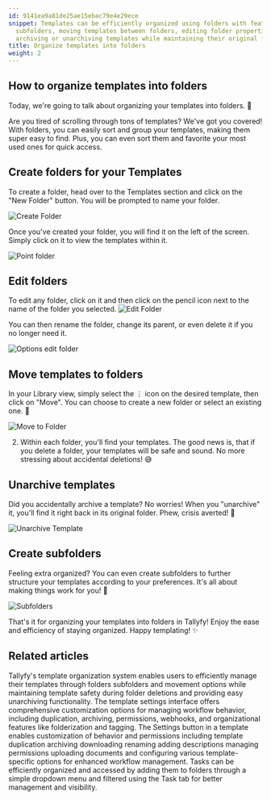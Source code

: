 ```yaml
---
id: 9141ea9a81de25ae15ebac79e4e29ece
snippet: Templates can be efficiently organized using folders with features like creating
  subfolders, moving templates between folders, editing folder properties, and safely
  archiving or unarchiving templates while maintaining their original folder locations.
title: Organize templates into folders
weight: 2
---
```


## How to organize templates into folders

Today, we're going to talk about organizing your templates into folders. 📁

Are you tired of scrolling through tons of templates? We've got you covered! With folders, you can easily sort and group your templates, making them super easy to find. Plus, you can even sort them and favorite your most used ones for quick access.

## Create folders for your Templates

To create a folder, head over to the Templates section and click on the "New Folder" button. You will be prompted to name your folder.

![Create Folder](https://screenshots.tallyfy.com/tallyfy/pro/desktop-light-create-folder-template.png)

Once you've created your folder, you will find it on the left of the screen. Simply click on it to view the templates within it.

![Point folder](https://screenshots.tallyfy.com/tallyfy/pro/desktop-light-point-folders-templates.png)

## Edit folders

To edit any folder, click on it and then click on the pencil icon next to the name of the folder you selected.
![Edit Folder](https://screenshots.tallyfy.com/tallyfy/pro/desktop-light-click-edit-folder-template.png)

You can then rename the folder, change its parent, or even delete it if you no longer need it.

![Options edit folder](https://screenshots.tallyfy.com/tallyfy/pro/desktop-light-edit-folder-templates.png)

## Move templates to folders

In your Library view, simply select the ⋮ icon on the desired template, then click on "Move". You can choose to create a new folder or select an existing one. 📂

![Move to Folder](https://screenshots.tallyfy.com/tallyfy%2Fpro%2Fdesktop-light-move-template-to-folder1701482910854.png)

2. Within each folder, you'll find your templates. The good news is, that if you delete a folder, your templates will be safe and sound. No more stressing about accidental deletions! 😅

## Unarchive templates

Did you accidentally archive a template? No worries! When you "unarchive" it, you'll find it right back in its original folder. Phew, crisis averted! 🙌

![Unarchive Template](https://screenshots.tallyfy.com/tallyfy%2Fpro%2Fdesktop-light-show-archived-templates1701483092924.png)

## Create subfolders

Feeling extra organized? You can even create subfolders to further structure your templates according to your preferences. It's all about making things work for you! 🌟

![Subfolders](https://screenshots.tallyfy.com/tallyfy%2Fpro%2Fdesktop-light-create-subfolders.png)

That's it for organizing your templates into folders in Tallyfy! Enjoy the ease and efficiency of staying organized. Happy templating! ✨


## Related articles
<CardGrid>
<LinkTitleCard header="<b>Templates > Organize templates into folders</b>" href="/products/pro/documenting/templates/organize-templates-into-folders/" > Tallyfy's template organization system enables users to efficiently manage their templates through folders subfolders and movement options while maintaining template safety during folder deletions and providing easy unarchiving functionality. </LinkTitleCard>
<LinkTitleCard header="<b>Templates > Configure your template</b>" href="/products/pro/documenting/templates/config/" > The template settings interface offers comprehensive customization options for managing workflow behavior, including duplication, archiving, permissions, webhooks, and organizational features like folderization and tagging. </LinkTitleCard>
<LinkTitleCard header="<b>Templates > Configure your template</b>" href="/products/pro/documenting/templates/config/" > The Settings button in a template enables customization of behavior and permissions including template duplication archiving downloading renaming adding descriptions managing permissions uploading documents and configuring various template-specific options for enhanced workflow management. </LinkTitleCard>
<LinkTitleCard header="<b>Tasks View > Organize tasks into folders</b>" href="/products/pro/tracking-and-tasks/tasks-view/how-can-i-add-tasks-to-folders-in-tallyfy/" > Tasks can be efficiently organized and accessed by adding them to folders through a simple dropdown menu and filtered using the Task tab for better management and visibility. </LinkTitleCard>
</CardGrid>
